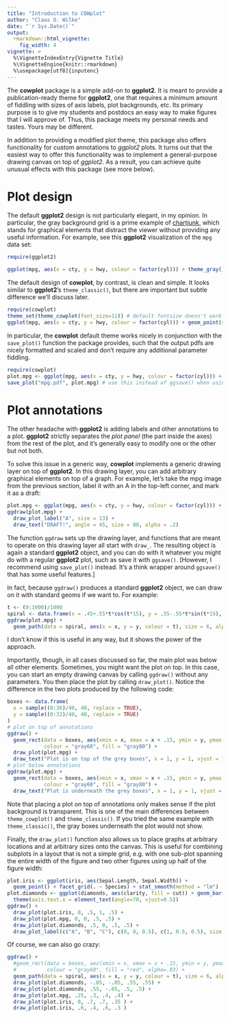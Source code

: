 ```yaml
---
title: "Introduction to COWplot"
author: "Claus O. Wilke"
date: "`r Sys.Date()`"
output:
  rmarkdown::html_vignette:
    fig_width: 4
vignette: >
  %\VignetteIndexEntry{Vignette Title}
  %\VignetteEngine{knitr::rmarkdown}
  %\usepackage[utf8]{inputenc}
---
```

The **cowplot** package is a simple add-on to **ggplot2**. It is meant to provide a publication-ready theme for **ggplot2**, one that requires a minimum amount of fiddling with sizes of axis labels, plot backgrounds, etc. Its primary purpose is to give my students and postdocs an easy way to make figures that I will approve of. Thus, this package meets my personal needs and tastes. Yours may be different.

In addition to providing a modified plot theme, this package also offers functionality for custom annotations to *ggplot2* plots. It turns out that the easiest way to offer this functionality was to implement a general-purpose drawing canvas on top of *ggplot2*. As a result, you can achieve quite unusual effects with this package (see more below).  

# Plot design

The default **ggplot2** design is not particularly elegant, in my opinion. In particular, the gray background grid is a prime example of [chartjunk,](http://en.wikipedia.org/wiki/Chartjunk) which stands for graphical elements that distract the viewer without providing any useful information. For example, see this **ggplot2** visualization of the `mpg` data set:
```r
require(ggplot2)
```
```r
ggplot(mpg, aes(x = cty, y = hwy, colour = factor(cyl))) + theme_gray() + geom_point(size=2.5)
```

The default design of **cowplot**, by contrast, is clean and simple. It looks similar to **ggplot2**'s `theme_classic()`, but there are important but subtle difference we'll discuss later.
```r
require(cowplot)
theme_set(theme_cowplot(font_size=11)) # default fontsize doesn't work well for online viewing
ggplot(mpg, aes(x = cty, y = hwy, colour = factor(cyl))) + geom_point(size=2.5)
```

In particular, the **cowplot** default theme works nicely in conjunction with the `save_plot()` function the package provides, such that the output pdfs are nicely formatted and scaled and don't require any additional parameter fiddling.
```r
require(cowplot)
plot.mpg <- ggplot(mpg, aes(x = cty, y = hwy, colour = factor(cyl))) + geom_point(size=2.5)
save_plot("mpg.pdf", plot.mpg) # use this instead of ggsave() when using cowplot
```

# Plot annotations

The other headache with **ggplot2** is adding labels and other annotations to a plot. **ggplot2** strictly separates the *plot panel* (the part inside the axes) from the rest of the plot, and it's generally easy to modify one or the other but not both.

To solve this issue in a generic way, **cowplot** implements a generic drawing layer on top of **ggplot2**. In this drawing layer, you can add arbitrary graphical elements on top of a graph. For example, let's take the mpg image from the previous section, label it with an A in the top-left corner, and mark it as a draft:
```r
plot.mpg <- ggplot(mpg, aes(x = cty, y = hwy, colour = factor(cyl))) + geom_point(size=2.5)
ggdraw(plot.mpg) + 
  draw_plot_label("A", size = 13) + 
  draw_text("DRAFT!", angle = 45, size = 80, alpha = .2)
```

The function `ggdraw` sets up the drawing layer, and functions that are meant to operate on this drawing layer all start with `draw_`. The resulting object is again a standard **ggplot2** object, and you can do with it whatever you might do with a regular **ggplot2** plot, such as save it with `ggsave()`. [However, I recommend using `save_plot()` instead. It's a think wrapper around `ggsave()` that has some useful features.]

In fact, because `ggdraw()` produces a standard **ggplot2** object, we can draw on it with standard geoms if we want to. For example:
```r
t <- (0:1000)/1000
spiral <- data.frame(x = .45+.55*t*cos(t*15), y = .55-.55*t*sin(t*15), t)
ggdraw(plot.mpg) + 
  geom_path(data = spiral, aes(x = x, y = y, colour = t), size = 6, alpha = .4)
```

I don't know if this is useful in any way, but it shows the power of the approach.

Importantly, though, in all cases discussed so far, the main plot was below all other elements. Sometimes, you might want the plot on top. In this case, you can start an empty drawing canvas by calling `ggdraw()` without any parameters. You then place the plot by calling `draw_plot()`. Notice the difference in the two plots produced by the following code:
```r
boxes <- data.frame(
  x = sample((0:36)/40, 40, replace = TRUE),
  y = sample((0:32)/40, 40, replace = TRUE)
)
# plot on top of annotations
ggdraw() + 
  geom_rect(data = boxes, aes(xmin = x, xmax = x + .15, ymin = y, ymax = y + .15),
            colour = "gray60", fill = "gray80") +
  draw_plot(plot.mpg) +
  draw_text("Plot is on top of the grey boxes", x = 1, y = 1, vjust = 1, hjust = 1, size = 10, fontface = 'bold')
# plot below annotations
ggdraw(plot.mpg) + 
  geom_rect(data = boxes, aes(xmin = x, xmax = x + .15, ymin = y, ymax = y + .15),
            colour = "gray60", fill = "gray80") + 
  draw_text("Plot is underneath the grey boxes", x = 1, y = 1, vjust = 1, hjust = 1, size = 10, fontface = 'bold')
```

Note that placing a plot on top of annotations only makes sense if the plot background is transparent. This is one of the main differences between `theme_cowplot()` and `theme_classic()`. If you tried the same example with `theme_classic()`, the gray boxes underneath the plot would not show.

Finally, the `draw_plot()` function also allows us to place graphs at arbitrary locations and at arbitrary sizes onto the canvas. This is useful for combining subplots in a layout that is not a simple grid, e.g. with one sub-plot spanning the entire width of the figure and two other figures using up half of the figure width:
```r
plot.iris <- ggplot(iris, aes(Sepal.Length, Sepal.Width)) + 
  geom_point() + facet_grid(. ~ Species) + stat_smooth(method = "lm")
plot.diamonds <- ggplot(diamonds, aes(clarity, fill = cut)) + geom_bar() +
  theme(axis.text.x = element_text(angle=70, vjust=0.5))
ggdraw() +
  draw_plot(plot.iris, 0, .5, 1, .5) +
  draw_plot(plot.mpg, 0, 0, .5, .5) +
  draw_plot(plot.diamonds, .5, 0, .5, .5) +
  draw_plot_label(c("A", "B", "C"), c(0, 0, 0.5), c(1, 0.5, 0.5), size = 15)
```

Of course, we can also go crazy:
```r
ggdraw() +
  #geom_rect(data = boxes, aes(xmin = x, xmax = x + .15, ymin = y, ymax = y + .15),
  #          colour = "gray60", fill = "red", alpha=.03) +
  geom_path(data = spiral, aes(x = x, y = y, colour = t), size = 6, alpha = .4) +
  draw_plot(plot.diamonds, -.05, -.05, .55, .55) +
  draw_plot(plot.diamonds, .55, -.05, .5, .5) +
  draw_plot(plot.mpg, .25, .3, .4, .4) +
  draw_plot(plot.iris, 0, .7, .7, .35 ) +
  draw_plot(plot.iris, .6, .4, .6, .3 )
```

